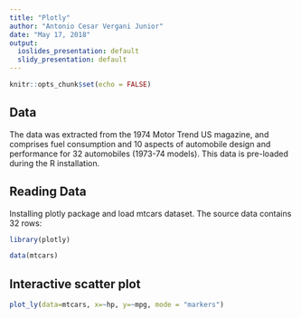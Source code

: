 ---
title: "Plotly"
author: "Antonio Cesar Vergani Junior"
date: "May 17, 2018"
output:
  ioslides_presentation: default
  slidy_presentation: default
---

```{r setup, include=FALSE}
knitr::opts_chunk$set(echo = FALSE)
```

## Data

The data was extracted from the 1974 Motor Trend US magazine, and comprises fuel consumption and 10 aspects of automobile design and performance for 32 automobiles (1973-74 models). This data is pre-loaded during the R installation.


## Reading Data

Installing plotly package and load mtcars dataset. The source data contains 32 rows: 

```{r, echo=TRUE, results=FALSE, warning=FALSE, message=FALSE}

library(plotly)

data(mtcars)

```

## Interactive scatter plot

```{r echo=FALSE, message=FALSE}

plot_ly(data=mtcars, x=~hp, y=~mpg, mode = "markers")

```

